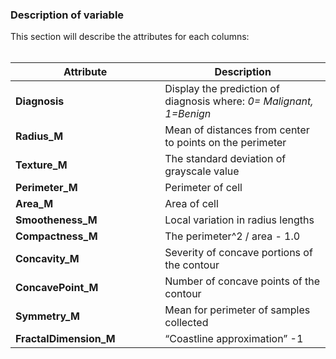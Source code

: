 ### Description of variable
This section will describe the attributes for each columns:
<br><br>

|    Attribute    |    Description
|----------|-----------|
| **Diagnosis**  | Display the prediction of diagnosis where: *0= Malignant, 1=Benign* |
| **Radius_M** |  Mean of distances from center to points on the perimeter |
| **Texture_M** | The standard deviation of grayscale value |
| **Perimeter_M** | Perimeter of cell |
| **Area_M** | Area of cell |
| **Smootheness_M** | Local variation in radius lengths |
| **Compactness_M** | The perimeter^2 / area - 1.0 |
| **Concavity_M** | Severity of concave portions of the contour |
| **ConcavePoint_M** | Number of concave points of the contour |
| **Symmetry_M** | Mean for perimeter of samples collected |
| **FractalDimension_M** | "Coastline approximation" -1 |

<br>